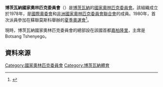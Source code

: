 {{Infobox National Olympic Committee
| title = 博茨瓦納國家奧林匹克委員會
| logo = 
| 國家或地區 = BOT
| 國家或地區編碼 = BOT
| 成立日期 = 1978年
| 加入國際奧委會 = 1980年
| 所屬成員 = [[非洲國家奧林匹克委員會聯合會|非洲國家奧林匹克委員會聯合會]]
| 總部 = 博茨瓦納[[嘉柏隆里|嘉柏隆里]]
| 會長 = Botsang Tshenyego
| 秘書長 =
| 網頁 = [http://www.bnoc.org.bw 官方網頁]
}}
'''博茨瓦納國家奧林匹克委員會'''（{{lang|en|Botswana National Olympic Committee}}）是[[博茨瓦納|博茨瓦納]]的[[國家奧林匹克委員會|國家奧林匹克委員會]]。該組織成立於1978年，是[[國際奧委會|國際奧委會]]和[[非洲國家奧林匹克委員會聯合會|非洲國家奧林匹克委員會聯合會]]的成員。1980年，首次派員參加在蘇聯莫斯科舉辦的[[1980年夏季奧林匹克運動會|夏季奧運會]]<ref>{{Cite web |url=http://www.sports-reference.com/olympics/countries/BOT/ |title=Botswana |access-date=2014-03-25 |archive-url=https://web.archive.org/web/20111005222213/http://www.sports-reference.com/olympics/countries/BOT/ |archive-date=2011-10-05 |dead-url=yes }}</ref>。

現時，博茨瓦納國家奧林匹克委員會的總部設在該國首都[[嘉柏隆里|嘉柏隆里]]，主席是Botsang Tshenyego。

==資料來源==
{{Reflist}}

{{非洲國家奧林匹克委員會聯合會}}
{{Authority control}}

[[Category:國家奧林匹克委員會|Category:國家奧林匹克委員會]]
[[Category:博茨瓦納體育|Category:博茨瓦納體育]]